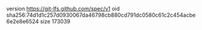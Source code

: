 version https://git-lfs.github.com/spec/v1
oid sha256:74d1d1c257d0930067da46798cb880cd791dc0580c61c2c454acbe6e2e8e6524
size 173039
